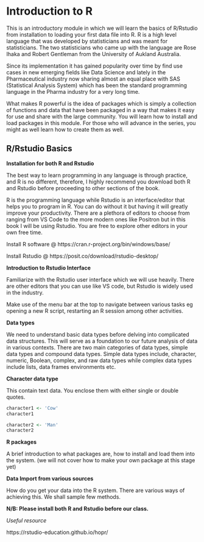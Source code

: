 # Introduction to R 

This is an introductory module in which we will learn the basics of R/Rstudio from installation to loading your first data file into R. R is a high level language that was developed by statisticians and was meant for statisticians. The two statisticians who came up with the language are Rose Ihaka and Robert Gentleman from the University of Aukland Australia. 

Since its implementation it has gained popularity over time by find use cases in new emerging fields like Data Science and lately in the Pharmaceutical industry now sharing almost an equal place with SAS (Statistical Analysis System) which has been the standard programming language in the Pharma industry for a very long time.

What makes R powerful is the idea of packages which is simply a collection of functions and data that have been packaged in a way that makes it easy for use and share with the large community. You will learn how to install and load packages in this module. For those who will advance in the series, you might as well learn how to create them as well.

## R/Rstudio Basics

**Installation for both R and Rstudio**

The best way to learn programming in any language is through practice, and R is no different, therefore, I highly recommend you download both R and Rstudio before proceeding to other sections of the book.

R is the programming language while Rstudio is an interface/editor that helps you to program in R. You can do without it but having it will greatly improve your productivity. There are a plethora of editors to choose from ranging from VS Code to the more modern ones like Positron but in this book I will be using Rstudio. You are free to explore other editors in your own free time.

Install R software @ https://cran.r-project.org/bin/windows/base/

Install Rstudio @ https://posit.co/download/rstudio-desktop/

**Introduction to Rstudio Interface**

Familiarize with the Rstudio user interface which we will use heavily. There are other editors that you can use like VS code, but Rstudio is widely used in the industry.

Make use of the menu bar at the top to navigate between various tasks eg opening a new R script, restarting an R session among other activities.

**Data types**

We need to understand basic data types before delving into complicated data structures. This will serve as a foundation to our future analysis of data in various contexts. There are two main categories of data types, simple data types and compound data types. Simple data types include, character, numeric, Boolean, complex, and raw data types while complex data types include lists, data frames environments etc.

**Character data type**

This contain text data. You enclose them with either single or double quotes.

```r

character1 <- 'Cow'
character1

character2 <- 'Man'
character2
```


**R packages**

A brief introduction to what packages are, how to install and load them into the system. (we will not cover how to make your own package at this stage yet)

**Data Import from various sources**

How do you get your data into the R system. There are various ways of achieving this. We shall sample few methods.


**N/B: Please install both R and Rstudio before our class.**

*Useful resource*

https://rstudio-education.github.io/hopr/

